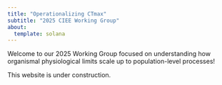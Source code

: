 ```yaml
---
title: "Operationalizing CTmax"
subtitle: "2025 CIEE Working Group"
about: 
  template: solana
---
```


Welcome to our 2025 Working Group focused on understanding how organismal physiological limits scale up to population-level processes!

This website is under construction.
